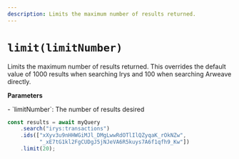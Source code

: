 ```yaml
---
description: Limits the maximum number of results returned.
---
```



# `limit(limitNumber)`

Limits the maximum number of results returned. This overrides the default value of 1000 results when searching Irys and 100 when searching Arweave directly.

**Parameters**
<div className="-mt-6" />
-   `limitNumber`: The number of results desired

```js
const results = await myQuery
	.search("irys:transactions")
	.ids(["xXyv3u9nHHWGiMJl_DMgLwwRdOTlIlQZyqaK_rOkNZw", 
	      "_xE7tG1kl2FgCUDgJ5jNJeVA6R5kuys7A6f1qfh9_Kw"])
	.limit(20);
```